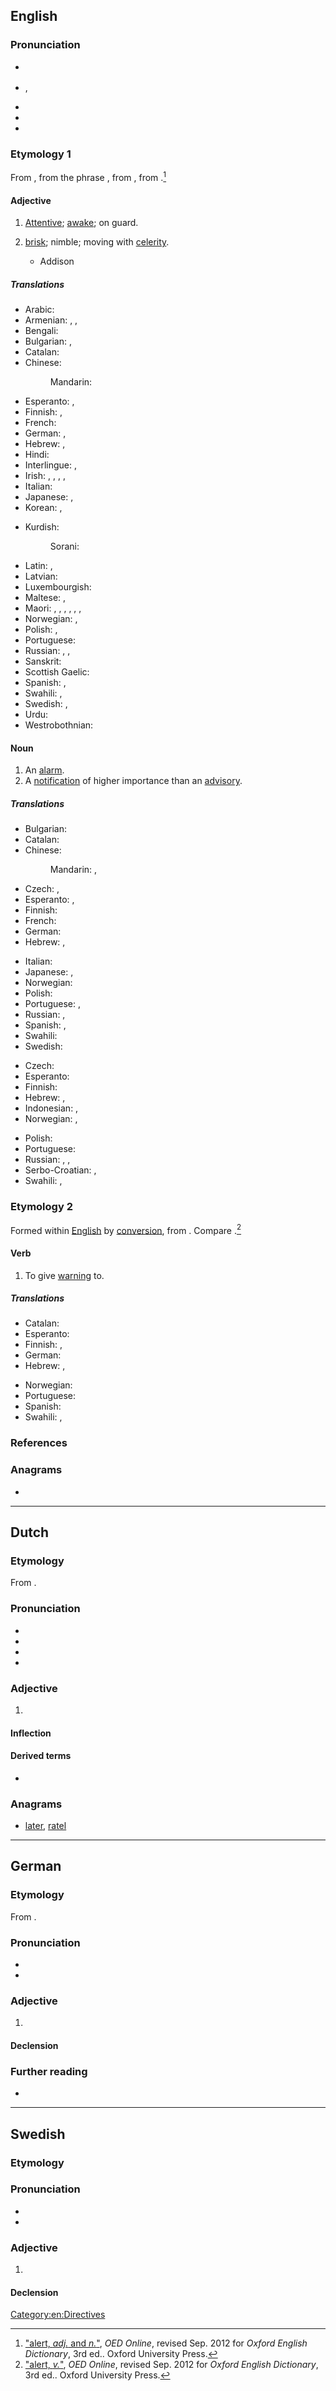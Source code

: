 {{also|Alert}}
==English==

===Pronunciation===
* {{a|RP}} {{IPA|/əˈlɜːt/|lang=en}}
* {{a|GA}} {{enPR|ə-lûrtʹ}}, {{IPA|/əˈlɝt/|lang=en}}
* {{audio|en-us-alert.ogg|Audio (US)|lang=en}}
* {{rhymes|ɜː(ɹ)t|lang=en}}
* {{hyph|a|lert|lang=en}}

===Etymology 1===
From {{bor|en|fr|alerte||alert}}, from the phrase {{m|fr|à l'erte||on the watch}}, from {{der|en|it|all'erta||to the height}}, from {{m|it|erta||lookout, tower}}.<ref>[http://www.oed.com/view/Entry/4839 "alert, ''adj.'' and ''n.''"], ''OED Online'', revised Sep. 2012 for ''Oxford English Dictionary'', 3rd ed.. Oxford University Press.</ref>

====Adjective====
{{en-adj}}

# {{senseid|en|attentive}} [[attentive|Attentive]]; [[awake]]; on guard.
# {{lb|en|obsolete}} [[brisk]]; nimble; moving with [[celerity]].
#* Addison
#*: {{ux|en|an '''alert''' young fellow}}

=====Translations=====
{{trans-top|attentive}}
* Arabic: {{t|ar|يَقِظ}}
* Armenian: {{t+|hy|զգաստ}}, {{t+|hy|արթուն}}, {{t+|hy|զգոն}}
* Bengali: {{t|bn|সতর্ক|tr=sôtôrkô}}
* Bulgarian: {{t+|bg|бдителен}}, {{t+|bg|внимателен}}
* Catalan: {{t+|ca|vigilant}}
* Chinese:
*: Mandarin: {{t+|cmn|警惕|tr=jǐngtì}}
* Esperanto: {{t|eo|vigla}}, {{t|eo|mallaca}}
* Finnish: {{t+|fi|virkeä}}, {{t+|fi|pirteä}}
* French: {{t+|fr|alerte}}
* German: {{t+|de|aufmerksam}}, {{t+|de|wachsam}}
* Hebrew: {{t|he|עֵרָנִי|m|tr=eraní}}, {{t+|he|דָּרוּךְ|m|tr=darúkh}}
* Hindi: {{t+|hi|सतर्क}}
* Interlingue: {{t|ie|atentiv}}, {{t|ie|vigil}}
* Irish: {{t|ga|airdeallach}}, {{t|ga|beo-intinneach}}, {{t|ga|biorbach}}, {{t|ga|braiteach}}, {{t|ga|fuireachair}}
* Italian: {{t+|it|allerta}}
* Japanese: {{t+|ja|機敏|tr=きびんな, kibin na|alt=機敏な}}, {{t+|ja|警戒|tr=けいかいする, keikai suru|alt=警戒する}}
* Korean: {{t+|ko|기민하다}}, {{t+|ko|경계하다}}
{{trans-mid}}
* Kurdish:
*: Sorani: {{t+|ku|وریا|tr=wirya}}
* Latin: {{t|la|intentus}}, {{t|la|vigilans}}
* Latvian: {{t|lv|modrs}}
* Luxembourgish: {{t|lb|aläert}}
* Maltese: {{t|mt|attent|m}}, {{t|mt|attenta|f}}
* Maori: {{t|mi|matawhiuwhiu}}, {{t|mi|hiwa}}, {{t|mi|mataara}}, {{t|mi|ohiti}}, {{t|mi|ohitu}}, {{t|mi|matatū}}, {{t|mi|tauwhiro}}
* Norwegian: {{t+|no|oppmerksom}}, {{t+|no|våken}}
* Polish: {{t+|pl|czujny}}, {{t+|pl|uważny}}
* Portuguese: {{t+|pt|alerta}}
* Russian: {{t+|ru|бди́тельный}}, {{t+|ru|внима́тельный}}, {{t+|ru|насторо́женный}}
* Sanskrit: {{t+|sa|सतर्क}}
* Scottish Gaelic: {{t|gd|grad}}
* Spanish: {{t+|es|alerto}}, {{t+|es|vigilante}}
* Swahili: {{t+|sw|chonjo}}, {{t+|sw|tahadhari}}
* Swedish: {{t+|sv|alert}}, {{t+|sv|vaken}}
* Urdu: {{t|ur|سترک|tr=satark}}
* Westrobothnian: {{t|gmq-bot|knor}}
{{trans-bottom}}

====Noun====
{{en-noun}}

# An [[alarm]].
# A [[notification]] of higher importance than an [[advisory]].

=====Translations=====
{{trans-top|an alarm}}
* Bulgarian: {{t+|bg|тревога}}
* Catalan: {{t+|ca|alerta|f}}
* Chinese:
*: Mandarin: {{t+|cmn|警報|sc=Hani}}, {{t+|cmn|警报|tr=jǐngbào|sc=Hani}}
* Czech: {{t|cs|výstraha|f}}, {{t+|cs|poplach|m}}
* Esperanto: {{t|eo|alarmo}}, {{t|eo|averto}}
* Finnish: {{t+|fi|hälytys}}
* French: {{t+|fr|alarme|f}}
* German: {{t+|de|Alarm|m}}
* Hebrew: {{t+|he|אַזְעָקָה|tr=aza'qá}}, {{t|he|הַתְרָעָה|tr=hatra'á}}
{{trans-mid}}
* Italian: {{t+|it|allarme|m}}
* Japanese: {{t+|ja|警告|tr=けいこく, keikoku|sc=Jpan}}, {{t+|ja|警報|tr=けいほう, keihō|sc=Jpan}}
* Norwegian: {{t+|no|alarm|m}}
* Polish: {{t+|pl|alarm|m}}
* Portuguese: {{t+|pt|alerta|m}}, {{t+|pt|alarme|m}}
* Russian: {{t+|ru|трево́га|f}}, {{t+|ru|сигнализа́ция|f}} {{qualifier|alarm system}}
* Spanish: {{t+|es|alerta|f}}, {{t+|es|alarma|f}}
* Swahili: {{t+|sw|tahadhari}}
* Swedish: {{t+|sv|larm|n}}
{{trans-bottom}}

{{trans-top|a notification}}
* Czech: {{t+|cs|upozornění|n}}
* Esperanto: {{t|eo|sciigo}}
* Finnish: {{t+|fi|varoitus}}
* Hebrew: {{t|he|הַתְרָעָה|f|tr=hatra'á}}, {{t+|he|כּוֹנְנוּת|tr=konenút}}
* Indonesian: {{t+|id|pemberitahuan}}, {{t|id|lansiran}}
* Norwegian: {{t+|no|advarsel|m}}, {{t+|no|varsel|n}}
{{trans-mid}}
* Polish: {{t+|pl|powiadomienie|n}}
* Portuguese: {{t+|pt|alerta|m}}
* Russian: {{t+|ru|предупрежде́ние|n}}, {{t+|ru|оповеще́ние|n}}, {{t+|ru|сообще́ние|n}}
* Serbo-Croatian: {{t+|sh|obavijest}}, {{t+|sh|obavještenje|n}}
* Swahili: {{t+|sw|chonjo}}, {{t+|sw|tahadhari}}
{{trans-bottom}}

===Etymology 2===
Formed within [[w:English language|English]] by [[conversion#English-linguistic_process|conversion]], from {{m-self|en|alert||pos=adj|id=attentive}}. Compare {{cog|fr|alerter}}.<ref>[http://www.oed.com/view/Entry/4838 "alert, ''v.''"], ''OED Online'', revised Sep. 2012 for ''Oxford English Dictionary'', 3rd ed.. Oxford University Press.</ref>

====Verb====
{{en-verb}}

# To give [[warning]] to.

=====Translations=====
{{trans-top|to give warning to}}
* Catalan: {{t+|ca|alertar}}
* Esperanto: {{t|eo|alarmi}}
* Finnish: {{t+|fi|varoittaa}}, {{t+|fi|hälyttää}}
* German: {{t+|de|verständigen}}
* Hebrew: {{t|he|הִזְהִיר|tr=hizhír}}, {{t|he|הִתְרִיעַ|tr=hitría'}}
{{trans-mid}}
* Norwegian: {{t+|no|varsle}}
* Portuguese: {{t+|pt|alertar}}
* Spanish: {{t+|es|alertar}}
* Swahili: {{t+|sw|chonjo}}, {{t+|sw|tahadhari}}
{{trans-bottom}}

===References===
<references/>

===Anagrams===
* {{anagrams|en|a=aelrt|alter|alter-|altre|artel|later|ratel|taler|telar}}

[[Category:en:Directives]]

----

==Dutch==

===Etymology===
From {{bor|nl|fr|alerte}}.

===Pronunciation===
* {{IPA|lang=nl|/aːˈlɛrt/}}
* {{audio|Nl-alert.ogg|audio|lang=nl}}
* {{hyphenation|lang=nl|alert}}
* {{rhyme|lang=nl|ɛrt}}

===Adjective===
{{nl-adj}}

# {{l|en|alert}}

====Inflection====
{{nl-decl-adj}}

====Derived terms====
* {{l|nl|alertheid}}

===Anagrams===
* [[later#Dutch|later]], [[ratel#Dutch|ratel]]

----

==German==

===Etymology===
From {{bor|de|fr|alerte}}.

===Pronunciation===
* {{IPA|[aˈlɛʁt]|lang=de}}
* {{audio|De-alert.ogg|Audio|lang=de}}

===Adjective===
{{de-adj|alerter|alertesten}}

# {{l|en|alert}}

====Declension====
{{de-decl-adj|alert|alerter|alertest}}

===Further reading===
* {{R:Duden}}

----

==Swedish==

===Etymology===
{{rfe|sv}}

===Pronunciation===
* {{IPA|/aˈlæʈ/|lang=sv}}
* {{rhymes|æʈː|lang=sv}}

===Adjective===
{{sv-adj}}

# {{l|en|alert}}

====Declension====
{{sv-adj-reg|2=alert}}